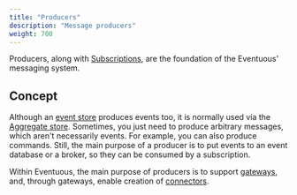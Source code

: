```yaml
---
title: "Producers"
description: "Message producers"
weight: 700
---
```


Producers, along with [Subscriptions](../subscriptions/), are the foundation of the Eventuous' messaging system.

## Concept

Although an [event store](../persistence/event-store) produces events too, it is normally used via the [Aggregate store](../persistence/aggregate-store). Sometimes, you just need to produce arbitrary messages, which aren't necessarily events. For example, you can also produce commands. Still, the main purpose of a producer is to put events to an event database or a broker, so they can be consumed by a subscription.

Within Eventuous, the main purpose of producers is to support [gateways](../gateway), and, through gateways, enable creation of [connectors](/docs/connector/).

<DocCardList />